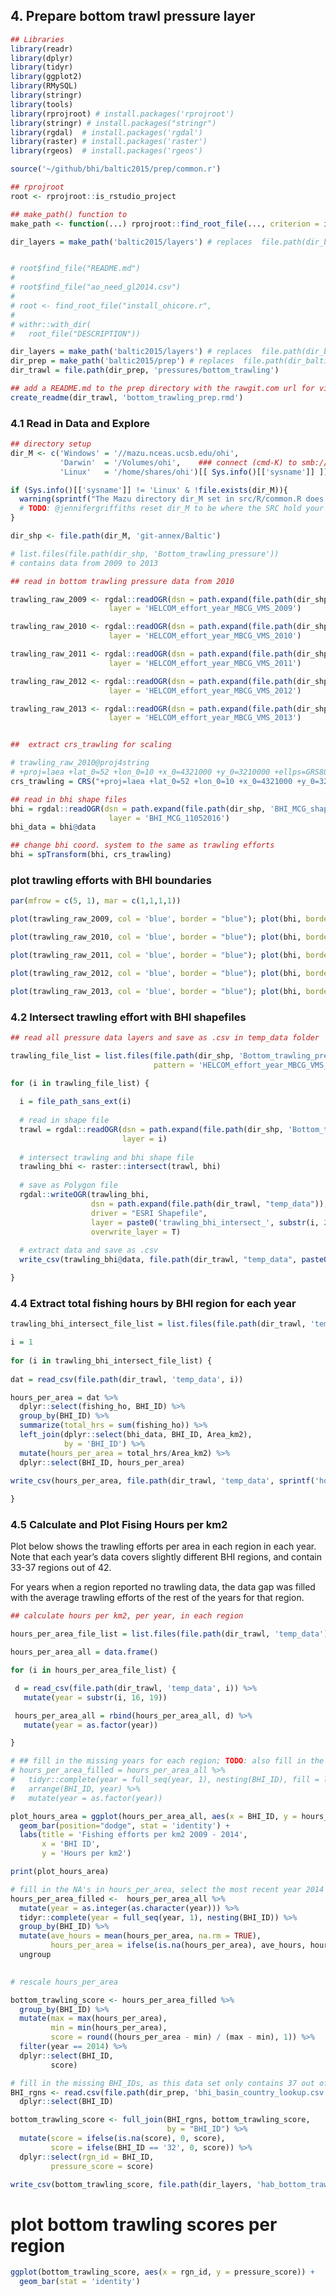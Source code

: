 ## 4. Prepare bottom trawl pressure layer


```r

## Libraries
library(readr)
library(dplyr)
library(tidyr)
library(ggplot2)
library(RMySQL)
library(stringr)
library(tools)
library(rprojroot) # install.packages('rprojroot')
library(stringr) # install.packages("stringr")
library(rgdal)  # install.packages('rgdal')
library(raster) # install.packages('raster')
library(rgeos)  # install.packages('rgeos')

source('~/github/bhi/baltic2015/prep/common.r')

## rprojroot
root <- rprojroot::is_rstudio_project

## make_path() function to 
make_path <- function(...) rprojroot::find_root_file(..., criterion = is_rstudio_project)

dir_layers = make_path('baltic2015/layers') # replaces  file.path(dir_baltic, 'layers')


# root$find_file("README.md")
# 
# root$find_file("ao_need_gl2014.csv")
# 
# root <- find_root_file("install_ohicore.r", 
# 
# withr::with_dir(
#   root_file("DESCRIPTION"))

dir_layers = make_path('baltic2015/layers') # replaces  file.path(dir_baltic, 'layers')
dir_prep = make_path('baltic2015/prep') # replaces  file.path(dir_baltic, 'layers')
dir_trawl = file.path(dir_prep, 'pressures/bottom_trawling')

## add a README.md to the prep directory with the rawgit.com url for viewing on GitHub
create_readme(dir_trawl, 'bottom_trawling_prep.rmd') 
```

### 4.1 Read in Data and Explore

```r

## directory setup
dir_M <- c('Windows' = '//mazu.nceas.ucsb.edu/ohi',
           'Darwin'  = '/Volumes/ohi',    ### connect (cmd-K) to smb://mazu/ohi
           'Linux'   = '/home/shares/ohi')[[ Sys.info()[['sysname']] ]]

if (Sys.info()[['sysname']] != 'Linux' & !file.exists(dir_M)){
  warning(sprintf("The Mazu directory dir_M set in src/R/common.R does not exist. Do you need to mount Mazu: %s?", dir_M))
  # TODO: @jennifergriffiths reset dir_M to be where the SRC hold your shapefiles
}

dir_shp <- file.path(dir_M, 'git-annex/Baltic')

# list.files(file.path(dir_shp, 'Bottom_trawling_pressure'))
# contains data from 2009 to 2013

## read in bottom trawling pressure data from 2010

trawling_raw_2009 <- rgdal::readOGR(dsn = path.expand(file.path(dir_shp, 'Bottom_trawling_pressure')),
                      layer = 'HELCOM_effort_year_MBCG_VMS_2009')  

trawling_raw_2010 <- rgdal::readOGR(dsn = path.expand(file.path(dir_shp, 'Bottom_trawling_pressure')),
                      layer = 'HELCOM_effort_year_MBCG_VMS_2010')  

trawling_raw_2011 <- rgdal::readOGR(dsn = path.expand(file.path(dir_shp, 'Bottom_trawling_pressure')),
                      layer = 'HELCOM_effort_year_MBCG_VMS_2011') 

trawling_raw_2012 <- rgdal::readOGR(dsn = path.expand(file.path(dir_shp, 'Bottom_trawling_pressure')),
                      layer = 'HELCOM_effort_year_MBCG_VMS_2012') 

trawling_raw_2013 <- rgdal::readOGR(dsn = path.expand(file.path(dir_shp, 'Bottom_trawling_pressure')),
                      layer = 'HELCOM_effort_year_MBCG_VMS_2013') 


##  extract crs_trawling for scaling 

# trawling_raw_2010@proj4string
# +proj=laea +lat_0=52 +lon_0=10 +x_0=4321000 +y_0=3210000 +ellps=GRS80 +units=m +no_defs 
crs_trawling = CRS("+proj=laea +lat_0=52 +lon_0=10 +x_0=4321000 +y_0=3210000 +ellps=GRS80 +units=m +no_defs")

## read in bhi shape files
bhi = rgdal::readOGR(dsn = path.expand(file.path(dir_shp, 'BHI_MCG_shapefile')),
                      layer = 'BHI_MCG_11052016')  
bhi_data = bhi@data

## change bhi coord. system to the same as trawling efforts
bhi = spTransform(bhi, crs_trawling)

```

### plot trawling efforts with BHI boundaries

```r

par(mfrow = c(5, 1), mar = c(1,1,1,1))

plot(trawling_raw_2009, col = 'blue', border = "blue"); plot(bhi, border = "grey", main = "BHI regions and Trawling Efforts overlay", add = TRUE); legend('bottomright', c("BHI regions", "Trawling efforts  (2010)"), lty = c(1,1), lwd = c(2.5, 2.5, 2.5), col = c("grey", "blue"), text.font = 1, box.lty = 0 )

plot(trawling_raw_2010, col = 'blue', border = "blue"); plot(bhi, border = "grey", main = "BHI regions and Trawling Efforts overlay", add = TRUE); legend('bottomright', c("BHI regions", "Trawling efforts (2010)"), lty = c(1,1), lwd = c(2.5, 2.5, 2.5), col = c("grey", "blue"), text.font = 1, box.lty = 0 )

plot(trawling_raw_2011, col = 'blue', border = "blue"); plot(bhi, border = "grey", main = "BHI regions and Trawling Efforts overlay", add = TRUE); legend('bottomright', c("BHI regions", "Trawling efforts (2011)"), lty = c(1,1), lwd = c(2.5, 2.5, 2.5), col = c("grey", "blue"), text.font = 1, box.lty = 0 )

plot(trawling_raw_2012, col = 'blue', border = "blue"); plot(bhi, border = "grey", main = "BHI regions and Trawling Efforts overlay", add = TRUE); legend('bottomright', c("BHI regions", "Trawling efforts (2012)"), lty = c(1,1), lwd = c(2.5, 2.5, 2.5), col = c("grey", "blue"), text.font = 1, box.lty = 0 )

plot(trawling_raw_2013, col = 'blue', border = "blue"); plot(bhi, border = "grey", main = "BHI regions and Trawling Efforts overlay", add = TRUE); legend('bottomright', c("BHI regions", "Trawling efforts (2013)"), lty = c(1,1), lwd = c(2.5, 2.5, 2.5), col = c("grey", "blue"), text.font = 1, box.lty = 0 )

```

### 4.2 Intersect trawling effort with BHI shapefiles  

```r
## read all pressure data layers and save as .csv in temp_data folder 

trawling_file_list = list.files(file.path(dir_shp, 'Bottom_trawling_pressure'), 
                                pattern = 'HELCOM_effort_year_MBCG_VMS_[0-9]+.dbf')

for (i in trawling_file_list) {
  
  i = file_path_sans_ext(i)
  
  # read in shape file 
  trawl = rgdal::readOGR(dsn = path.expand(file.path(dir_shp, 'Bottom_trawling_pressure')), 
                         layer = i) 
  
  # intersect trawling and bhi shape file
  trawling_bhi <- raster::intersect(trawl, bhi)
  
  # save as Polygon file
  rgdal::writeOGR(trawling_bhi,
                  dsn = path.expand(file.path(dir_trawl, "temp_data")),
                  driver = "ESRI Shapefile",
                  layer = paste0('trawling_bhi_intersect_', substr(i, 29, 32)),
                  overwrite_layer = T)
  
  # extract data and save as .csv
  write_csv(trawling_bhi@data, file.path(dir_trawl, "temp_data", paste0('trawling_bhi_intersect_', substr(i, 29, 32), '.csv')))

}


```



### 4.4 Extract total fishing hours by BHI region for each year  

```r

trawling_bhi_intersect_file_list = list.files(file.path(dir_trawl, 'temp_data'), 'trawling_bhi_intersect_[0-9]+.csv')

i = 1  
  
for (i in trawling_bhi_intersect_file_list) {
  
dat = read_csv(file.path(dir_trawl, 'temp_data', i))

hours_per_area = dat %>%
  dplyr::select(fishing_ho, BHI_ID) %>%
  group_by(BHI_ID) %>%
  summarize(total_hrs = sum(fishing_ho)) %>%
  left_join(dplyr::select(bhi_data, BHI_ID, Area_km2), 
            by = 'BHI_ID') %>%
  mutate(hours_per_area = total_hrs/Area_km2) %>%
  dplyr::select(BHI_ID, hours_per_area)

write_csv(hours_per_area, file.path(dir_trawl, 'temp_data', sprintf('hours_per_area_%s.csv', substr(hours_per_area_file_list[i], 16, 19))))
  
}

```


### 4.5 Calculate and Plot Fising Hours per km2

Plot below shows the trawling efforts per area in each region in each year. Note that each year's data covers slightly different BHI regions, and contain 33-37 regions out of 42. 

For years when a region reported no trawling data, the data gap was filled with the average trawling efforts of the rest of the years for that region. 

```r

## calculate hours per km2, per year, in each region

hours_per_area_file_list = list.files(file.path(dir_trawl, 'temp_data'), 'hours_per_area_[0-9]+.csv' )

hours_per_area_all = data.frame()

for (i in hours_per_area_file_list) {

 d = read_csv(file.path(dir_trawl, 'temp_data', i)) %>%
   mutate(year = substr(i, 16, 19))

 hours_per_area_all = rbind(hours_per_area_all, d) %>%
   mutate(year = as.factor(year))

}

# ## fill in the missing years for each region; TODO: also fill in the missing BHI_IDs
# hours_per_area_filled = hours_per_area_all %>%
#   tidyr::complete(year = full_seq(year, 1), nesting(BHI_ID), fill = list(hours_per_area = 0)) %>%
#   arrange(BHI_ID, year) %>%
#   mutate(year = as.factor(year))

plot_hours_area = ggplot(hours_per_area_all, aes(x = BHI_ID, y = hours_per_area, fill = year)) +
  geom_bar(position="dodge", stat = 'identity') +
  labs(title = 'Fishing efforts per km2 2009 - 2014', 
       x = 'BHI ID', 
       y = 'Hours per km2')

print(plot_hours_area)

# fill in the NA's in hours_per_area, select the most recent year 2014
hours_per_area_filled <-  hours_per_area_all %>% 
  mutate(year = as.integer(as.character(year))) %>% 
  tidyr::complete(year = full_seq(year, 1), nesting(BHI_ID)) %>% 
  group_by(BHI_ID) %>% 
  mutate(ave_hours = mean(hours_per_area, na.rm = TRUE), 
         hours_per_area = ifelse(is.na(hours_per_area), ave_hours, hours_per_area)) %>% 
  ungroup
  

# rescale hours_per_area

bottom_trawling_score <- hours_per_area_filled %>% 
  group_by(BHI_ID) %>% 
  mutate(max = max(hours_per_area), 
         min = min(hours_per_area),
         score = round((hours_per_area - min) / (max - min), 1)) %>% 
  filter(year == 2014) %>% 
  dplyr::select(BHI_ID, 
         score)

# fill in the missing BHI_IDs, as this data set only contains 37 out of 42 BHI regions
BHI_rgns <- read.csv(file.path(dir_prep, 'bhi_basin_country_lookup.csv'), sep = ";") %>% 
  dplyr::select(BHI_ID)

bottom_trawling_score <- full_join(BHI_rgns, bottom_trawling_score, 
                                   by = "BHI_ID") %>% 
  mutate(score = ifelse(is.na(score), 0, score), 
         score = ifelse(BHI_ID == '32', 0, score)) %>% 
  dplyr::select(rgn_id = BHI_ID, 
         pressure_score = score)

write_csv(bottom_trawling_score, file.path(dir_layers, 'hab_bottom_trawl_bhi2015.csv')) 

```
 
# plot bottom trawling scores per region 

```r

ggplot(bottom_trawling_score, aes(x = rgn_id, y = pressure_score)) +
  geom_bar(stat = 'identity')


```

